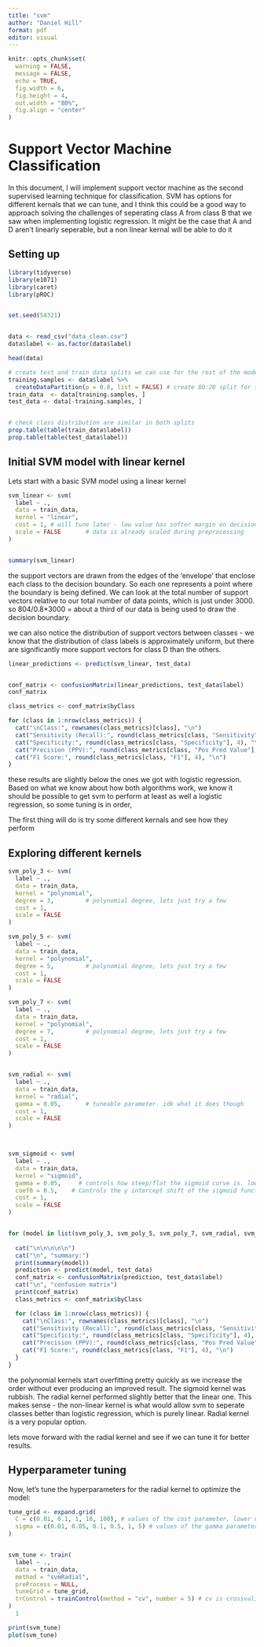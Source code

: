 ```yaml
---
title: "svm"
author: "Daniel Hill"
format: pdf
editor: visual
---
```


```r
knitr::opts_chunk$set(
  warning = FALSE,
  message = FALSE,
  echo = TRUE,
  fig.width = 6,      
  fig.height = 4,     
  out.width = "80%",  
  fig.align = "center"
)
```

# Support Vector Machine Classification

In this document, I will implement support vector machine as the second supervised learning technique for classification. SVM has options for different kernals that we can tune, and I think this could be a good way to approach solving the challenges of seperating class A from class B that we saw when implementing logistic regression. It might be the case that A and D aren't linearly seperable, but a non linear kernal will be able to do it

## Setting up


```r
library(tidyverse)
library(e1071)      
library(caret)      
library(pROC)       


set.seed(54321)


data <- read_csv("data_clean.csv")
data$label <- as.factor(data$label)  

head(data)
```


```r

# create test and train data splits we can use for the rest of the modelling
training.samples <- data$label %>% 
  createDataPartition(p = 0.8, list = FALSE) # create 80:20 split for train:test
train_data  <- data[training.samples, ]
test_data <- data[-training.samples, ]


# check class distribution are similar in both splits
prop.table(table(train_data$label))
prop.table(table(test_data$label))

```

## Initial SVM model with linear kernel

Lets start with a basic SVM model using a linear kernel

```r

svm_linear <- svm(
  label ~ .,
  data = train_data,
  kernel = "linear",
  cost = 1, # will tune later - low value has softer margin on decision boundary. increasing will reduce misclassification, but increase risk of overfitting
  scale = FALSE       # data is already scaled during preprocessing
)


summary(svm_linear)

```
the support vectors are drawn from the edges of the 'envelope' that enclose each class to the decision boundary. So each one represents a point where the boundary is being defined. We can look at the total number of support vectors relative to our total number of data points, which is just under 3000. so 804/0.8*3000 = about a third of our data is being used to draw the decision boundary. 

we can also notice the distribution of support vectors between classes - we know that the distribution of class labels is approximately uniform, but there are significantly more support vectors for class D than the others.

```r
linear_predictions <- predict(svm_linear, test_data)


conf_matrix <- confusionMatrix(linear_predictions, test_data$label)
conf_matrix
```


```r

class_metrics <- conf_matrix$byClass

for (class in 1:nrow(class_metrics)) {
  cat("\nClass:", rownames(class_metrics)[class], "\n")
  cat("Sensitivity (Recall):", round(class_metrics[class, "Sensitivity"], 4), "\n")
  cat("Specificity:", round(class_metrics[class, "Specificity"], 4), "\n")
  cat("Precision (PPV):", round(class_metrics[class, "Pos Pred Value"], 4), "\n")
  cat("F1 Score:", round(class_metrics[class, "F1"], 4), "\n")
}
```

these results are slightly below the ones we got with logistic regression. Based on what we know about how both algorithms work, we know it should be possible to get svm to perform at least as well a logistic regression, so some tuning is in order,

The first thing will do is try some different kernals and see how they perform

## Exploring different kernels



```r

svm_poly_3 <- svm(
  label ~ .,
  data = train_data,
  kernel = "polynomial",
  degree = 3,         # polynomial degree, lets just try a few
  cost = 1,
  scale = FALSE
)

svm_poly_5 <- svm(
  label ~ .,
  data = train_data,
  kernel = "polynomial",
  degree = 5,         # polynomial degree, lets just try a few
  cost = 1,
  scale = FALSE
)

svm_poly_7 <- svm(
  label ~ .,
  data = train_data,
  kernel = "polynomial",
  degree = 7,         # polynomial degree, lets just try a few
  cost = 1,
  scale = FALSE
)


svm_radial <- svm(
  label ~ .,
  data = train_data,
  kernel = "radial",
  gamma = 0.05,       # tuneable parameter. idk what it does though
  cost = 1,
  scale = FALSE
)



svm_sigmoid <- svm(
  label ~ .,
  data = train_data,
  kernel = "sigmoid",
  gamma = 0.05,     # controls how steep/flat the sigmoid curve is. lower value is flatter and gives softer decision boundary
  coef0 = 0.5,    # Controls the y intercept shift of the sigmoid function - if 0 then the sigmoid goes throught he origin
  cost = 1,
  scale = FALSE   
)


for (model in list(svm_poly_3, svm_poly_5, svm_poly_7, svm_radial, svm_sigmoid)) {
  
  cat("\n\n\n\n\n")
  cat("\n", "summary:")
  print(summary(model))
  prediction <- predict(model, test_data)
  conf_matrix <- confusionMatrix(prediction, test_data$label)
  cat("\n", "confusion matrix")
  print(conf_matrix)
  class_metrics <- conf_matrix$byClass

  for (class in 1:nrow(class_metrics)) {
    cat("\nClass:", rownames(class_metrics)[class], "\n")
    cat("Sensitivity (Recall):", round(class_metrics[class, "Sensitivity"], 4), "\n")
    cat("Specificity:", round(class_metrics[class, "Specificity"], 4), "\n")
    cat("Precision (PPV):", round(class_metrics[class, "Pos Pred Value"], 4), "\n")
    cat("F1 Score:", round(class_metrics[class, "F1"], 4), "\n")
  }
}


```

the polynomial kernels start overfitting pretty quickly as we increase the order without ever producing an improved result. The sigmoid kernel was rubbish. The radial kernel performed slightly better that the linear one. This makes sense - the non-linear kernel is what would allow svm to seperate classes better than logistic regression, which is purely linear. Radial kernel is a very popular option.

lets move forward with the radial kernel and see if we can tune it for better results.


## Hyperparameter tuning

Now, let's tune the hyperparameters for the radial kernel to optimize the model:

```r


tune_grid <- expand.grid(
  C = c(0.01, 0.1, 1, 10, 100), # values of the cost parameter, lower values have softer margin
  sigma = c(0.01, 0.05, 0.1, 0.5, 1, 5) # values of the gamma parameter
)


svm_tune <- train(
  label ~ .,
  data = train_data,
  method = "svmRadial",
  preProcess = NULL, 
  tuneGrid = tune_grid,
  trControl = trainControl(method = "cv", number = 5) # cv is crossvalidation, 5 is the number of folds 
)
  1

print(svm_tune)
plot(svm_tune)
```

